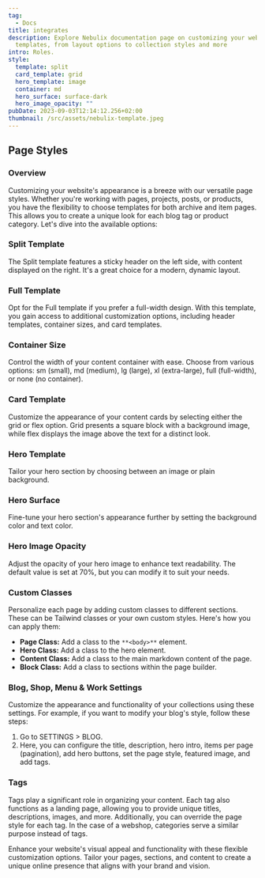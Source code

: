 ```yaml
---
tag:
  - Docs
title: integrates
description: Explore Nebulix documentation page on customizing your web
  templates, from layout options to collection styles and more
intro: Roles.
style:
  template: split
  card_template: grid
  hero_template: image
  container: md
  hero_surface: surface-dark
  hero_image_opacity: ""
pubDate: 2023-09-03T12:14:12.256+02:00
thumbnail: /src/assets/nebulix-template.jpeg
---
```

## Page Styles

### Overview

Customizing your website's appearance is a breeze with our versatile page styles. Whether you're working with pages, projects, posts, or products, you have the flexibility to choose templates for both archive and item pages. This allows you to create a unique look for each blog tag or product category. Let's dive into the available options:

### Split Template

The Split template features a sticky header on the left side, with content displayed on the right. It's a great choice for a modern, dynamic layout.

### Full Template

Opt for the Full template if you prefer a full-width design. With this template, you gain access to additional customization options, including header templates, container sizes, and card templates.

### Container Size

Control the width of your content container with ease. Choose from various options: sm (small), md (medium), lg (large), xl (extra-large), full (full-width), or none (no container).

### Card Template

Customize the appearance of your content cards by selecting either the grid or flex option. Grid presents a square block with a background image, while flex displays the image above the text for a distinct look.

### Hero Template

Tailor your hero section by choosing between an image or plain background.

### Hero Surface

Fine-tune your hero section's appearance further by setting the background color and text color.

### Hero Image Opacity

Adjust the opacity of your hero image to enhance text readability. The default value is set at 70%, but you can modify it to suit your needs.

### Custom Classes

Personalize each page by adding custom classes to different sections. These can be Tailwind classes or your own custom styles. Here's how you can apply them:

- **Page Class:** Add a class to the `**<body>**` element.
- **Hero Class:** Add a class to the hero element.
- **Content Class:** Add a class to the main markdown content of the page.
- **Block Class:** Add a class to sections within the page builder.

### Blog, Shop, Menu & Work Settings

Customize the appearance and functionality of your collections using these settings. For example, if you want to modify your blog's style, follow these steps:

1. Go to SETTINGS > BLOG.
1. Here, you can configure the title, description, hero intro, items per page (pagination), add hero buttons, set the page style, featured image, and add tags.

### Tags

Tags play a significant role in organizing your content. Each tag also functions as a landing page, allowing you to provide unique titles, descriptions, images, and more. Additionally, you can override the page style for each tag. In the case of a webshop, categories serve a similar purpose instead of tags.

Enhance your website's visual appeal and functionality with these flexible customization options. Tailor your pages, sections, and content to create a unique online presence that aligns with your brand and vision.
